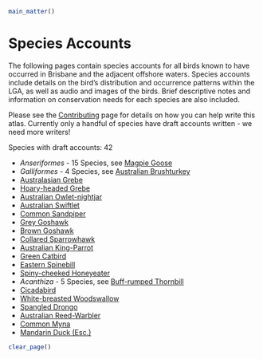 ```r
main_matter()
```

# Species Accounts

The following pages contain species accounts for all birds known to have occurred in Brisbane and the adjacent offshore waters. Species accounts include details on the bird's distribution and occurrence patterns within the LGA, as well as audio and images of the birds. Brief descriptive notes and information on conservation needs for each species are also included.

Please see the [Contributing](https://brisbanebirds.com/contributing.html) page for details on how you can help write this atlas. Currently only a handful of species have draft accounts written - we need more writers!

Species with draft accounts: 42

- _Anseriformes_ - 15 Species, see [Magpie Goose](#magpie-goose-anseranas-semipalmata)
- _Galliformes_ - 4 Species, see [Australian Brushturkey](#australian-brushturkey-alectura-lathami)
- [Australasian Grebe](#australasian-grebe-tachybaptus-novaehollandiae)
- [Hoary-headed Grebe](#hoary-headed-grebe-poliocephalus-poliocephalus)
- [Australian Owlet-nightjar](#australian-owlet-nightjar-aegotheles-cristatus)
- [Australian Swiftlet](#australian-swiftlet-aerodramus-terraereginae)
- [Common Sandpiper](#common-sandpiper-actitis-hypoleucos)
- [Grey Goshawk](#grey-goshawk-accipiter-novaehollandiae)
- [Brown Goshawk](#brown-goshawk-accipiter-fasciatus)
- [Collared Sparrowhawk](#collared-sparrowhawk-accipiter-cirrocephalus.html)
- [Australian King-Parrot](#australian-king-parrot-alisterus-scapularis)
- [Green Catbird](#green-catbird-ailuroedus-crassirostris)
- [Eastern Spinebill](#eastern-spinebill-acanthorhynchus-tenuirostris)
- [Spiny-cheeked Honeyeater](#spiny-cheeked-honeyeater-acanthagenys-rufogularis)
- _Acanthiza_ - 5 Species, see [Buff-rumped Thornbill](#buff-rumped-thornbill-acanthiza-reguloides)
- [Cicadabird](#common-cicadabird-edolisoma-tenuirostre)
- [White-breasted Woodswallow](#white-breasted-woodswallow-artamus-leucorynchus)
- [Spangled Drongo](#spangled-drongo-dicrurus-bracteatus)
- [Australian Reed-Warbler](#australian-reed-warbler-acrocephalus-australis)
- [Common Myna](#common-myna-acridotheres-tristis)
- [Mandarin Duck (Esc.)](#mandarin-duck-esc.-aix-galericulata)

```r
clear_page()
```
